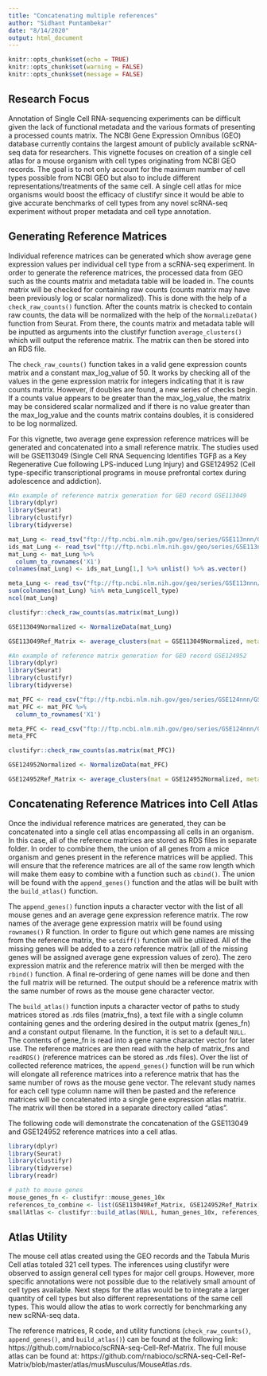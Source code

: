 ```yaml
---
title: "Concatenating multiple references"
author: "Sidhant Puntambekar"
date: "8/14/2020"
output: html_document
---
```


```r
knitr::opts_chunk$set(echo = TRUE)
knitr::opts_chunk$set(warning = FALSE)
knitr::opts_chunk$set(message = FALSE)
```

## Research Focus

Annotation of Single Cell RNA-sequencing experiments can be difficult given the lack of functional metadata and the various formats of presenting a processed counts matrix. The NCBI Gene Expression Omnibus (GEO) database currently contains the largest amount of publicly available scRNA-seq data for researchers. This vignette focuses on creation of a single cell atlas for a mouse organism with cell types originating from NCBI GEO records. The goal is to not only account for the maximum number of cell types possible from NCBI GEO but also to include different representations/treatments of the same cell. A single cell atlas for mice organisms would boost the efficacy of clustifyr since it would be able to give accurate benchmarks of cell types from any novel scRNA-seq experiment without proper metadata and cell type annotation. 

## Generating Reference Matrices

Individual reference matrices can be generated which show average gene expression values per individual cell type from a scRNA-seq experiment. In order to generate the reference matrices, the processed data from GEO such as the counts matrix and metadata table will be loaded in. The counts matrix will be checked for containing raw counts (counts matrix may have been previously log or scalar normalized). This is done with the help of a `check_raw_counts()` function. After the counts matrix is checked to contain raw counts, the data will be normalized with the help of the `NormalizeData()` function from Seurat. From there, the counts matrix and metadata table will be inputted as arguments into the clustifyr function `average_clusters()` which will output the reference matrix. The matrix can then be stored into an RDS file.

The `check_raw_counts()` function takes in a valid gene expression counts matrix and a constant max_log_value of 50. It works by checking all of the values in the gene expression matrix for integers indicating that it is raw counts matrix. However, if doubles are found, a new series of checks begin. If a counts value appears to be greater than the max_log_value, the matrix may be considered scalar normalized and if there is no value greater than the max_log_value and the counts matrix contains doubles, it is considered to be log normalized. 

For this vignette, two average gene expression reference matrices will be generated and concatenated into a small reference matrix. The studies used will be GSE113049 (Single Cell RNA Sequencing Identifies TGFβ as a Key Regenerative Cue following LPS-induced Lung Injury) and GSE124952 (Cell type-specific transcriptional programs in mouse prefrontal cortex during adolescence and addiction). 

```r
#An example of reference matrix generation for GEO record GSE113049
library(dplyr)
library(Seurat)
library(clustifyr)
library(tidyverse)

mat_Lung <- read_tsv("ftp://ftp.ncbi.nlm.nih.gov/geo/series/GSE113nnn/GSE113049/suppl/GSE113049_count_matrix.tsv.gz", skip = 1, col_names = F, n_max = 100)
ids_mat_Lung <- read_tsv("ftp://ftp.ncbi.nlm.nih.gov/geo/series/GSE113nnn/GSE113049/suppl/GSE113049_count_matrix.tsv.gz", n_max = 1, col_names = F)
mat_Lung <- mat_Lung %>%
  column_to_rownames('X1')
colnames(mat_Lung) <- ids_mat_Lung[1,] %>% unlist() %>% as.vector()

meta_Lung <- read_tsv("ftp://ftp.ncbi.nlm.nih.gov/geo/series/GSE113nnn/GSE113049/suppl/GSE113049_cell_metadata.tsv.gz")
sum(colnames(mat_Lung) %in% meta_Lung$cell_type)
ncol(mat_Lung)

clustifyr::check_raw_counts(as.matrix(mat_Lung))

GSE113049Normalized <- NormalizeData(mat_Lung)

GSE113049Ref_Matrix <- average_clusters(mat = GSE113049Normalized, metadata = meta_Lung$cell_type, if_log = FALSE, output_log = FALSE)
```

```r
#An example of reference matrix generation for GEO record GSE124952
library(dplyr)
library(Seurat)
library(clustifyr)
library(tidyverse)

mat_PFC <- read_csv("ftp://ftp.ncbi.nlm.nih.gov/geo/series/GSE124nnn/GSE124952/suppl/GSE124952_expression_matrix.csv.gz",  n_max = 100)
mat_PFC <- mat_PFC %>%
  column_to_rownames('X1')

meta_PFC <- read_csv("ftp://ftp.ncbi.nlm.nih.gov/geo/series/GSE124nnn/GSE124952/suppl/GSE124952_meta_data.csv.gz")
meta_PFC

clustifyr::check_raw_counts(as.matrix(mat_PFC))

GSE124952Normalized <- NormalizeData(mat_PFC)

GSE124952Ref_Matrix <- average_clusters(mat = GSE124952Normalized, metadata = meta_PFC$CellType, if_log = FALSE)
```

## Concatenating Reference Matrices into Cell Atlas

Once the individual reference matrices are generated, they can be concatenated into a single cell atlas encompassing all cells in an organism. In this case, all of the reference matrices are stored as RDS files in separate folder. In order to combine them, the union of all genes from a mice organism and genes present in the reference matrices will be applied. This will ensure that the reference matrices are all of the same row length which will make them easy to combine with a function such as `cbind()`. The union will be found with the `append_genes()` function and the atlas will be built with the `build_atlas()` function. 

The `append_genes()` function inputs a character vector with the list of all mouse genes and an average gene expression reference matrix. The row names of the average gene expression matrix will be found using `rownames()` R function. In order to figure out which gene names are missing from the reference matrix, the `setdiff()` function will be utilized. All of the missing genes will be added to a zero reference matrix (all of the missing genes will be assigned average gene expression values of zero). The zero expression matrix and the reference matrix will then be merged with the `rbind()` function. A final re-ordering of gene names will be done and then the full matrix will be returned. The output should be a reference matrix with the same number of rows as the mouse gene character vector. 

The `build_atlas()` function inputs a character vector of paths to study matrices stored as .rds files (matrix_fns), a text file with a single column containing genes and the ordering desired in the output matrix (genes_fn) and a constant output filename. In the function, it is set to a default `NULL`. The contents of gene_fn is read into a gene name character vector for later use. The reference matrices are then read with the help of matrix_fns and `readRDS()` (reference matrices can be stored as .rds files). Over the list of collected reference matrices, the `append_genes()` function will be run which will elongate all reference matrices into a reference matrix that has the same number of rows as the mouse gene vector. The relevant study names for each cell type column name will then be pasted and the reference matrices will be concatenated into a single gene expression atlas matrix. The matrix will then be stored in a separate directory called "atlas".   

The following code will demonstrate the concatenation of the GSE113049 and GSE124952 reference matrices into a cell atlas. 
```r
library(dplyr)
library(Seurat)
library(clustifyr)
library(tidyverse)
library(readr)

# path to mouse genes
mouse_genes_fn <- clustifyr::mouse_genes_10x
references_to_combine <- list(GSE113049Ref_Matrix, GSE124952Ref_Matrix)
smallAtlas <- clustifyr::build_atlas(NULL, human_genes_10x, references_to_combine, NULL)
```

## Atlas Utility
The mouse cell atlas created using the GEO records and the Tabula Muris Cell atlas totaled 321 cell types. The inferences using clustifyr were observed to assign general cell types for major cell groups. However, more specific annotations were not possible due to the relatively small amount of cell types available. Next steps for the atlas would be to integrate a larger quantity of cell types but also different representations of the same cell types. This would allow the atlas to work correctly for benchmarking any new scRNA-seq data. 

The reference matrices, R code, and utility functions (`check_raw_counts()`, `append_genes()`, and `build_atlas()`) can be found at the following link: https://github.com/rnabioco/scRNA-seq-Cell-Ref-Matrix. The full mouse atlas can be found at: https://github.com/rnabioco/scRNA-seq-Cell-Ref-Matrix/blob/master/atlas/musMusculus/MouseAtlas.rds. 
